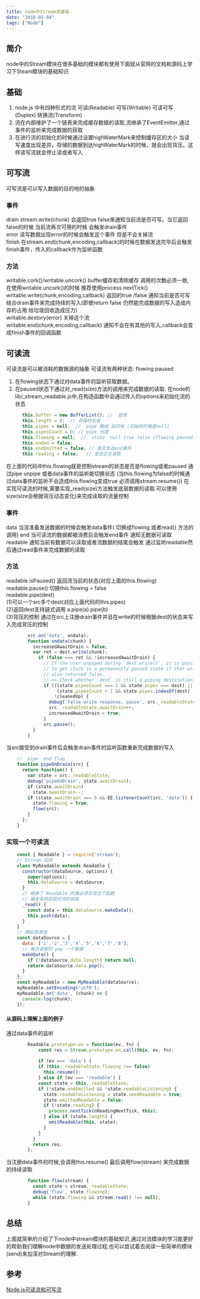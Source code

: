 ```yaml
---
title: node中Stream流基础
date: "2018-02-04"
tags: ["Node"]
---
```

## 简介
node中的Stream模块在很多基础的模块都有使用下面就从官网的文档和源码上学习下Steam模块的基础知识
## 基础
1. node.js 中有四种形式的流 可读(Readable)  可写(Writable)  可读可写(Duplex)   转换流(Transform)
2. 流在内部维护了一个链表来完成缓存数据的读取,流继承了EventEmitter,通过事件的监听来完成数据的获取
3. 在进行流的初始化的时候通过设置highWaterMark来控制缓存区的大小 当读写速度出现差异，存储的数据到达highWaterMark的时候，就会出现背压。这样读写流就会停止读或者写入  

## 可写流 
可写流是可以写入数据的目的地的抽象 
### 事件
drain  stream.write(chunk) 会返回true false来通知当前流是否可写。当它返回false的时候  当前流再次可用的时候 会触发drain事件  
error  读写数据出现error的时候会触发这个事件 但是不会关掉流  
finish  在stream.end(chunk,encoding,callback)的时候在数据发送完毕后会触发finish事件，传入的callback作为监听函数  
### 方法
writable.cork()/writable.uncork() 
buffer缓存和清除缓存 调用的次数必须一致,在使用writable.uncork()的时候 推荐使用process.nextTick()  
writable.write(chunk,encoding,callback)  返回的true /false 通知当前是否可写
结合drain事件来完成持续的写入(即使return false 仍然能完成数据的写入造成内存的占用 给垃圾回收造成压力)  
writable.destory(error) 关掉这个流  
writable.end(chunk,encoding,callback) 通知不会在有其他的写入,callback会变成finish事件的回调函数    

## 可读流  

可读流是可以被消耗的数据源的抽象
可读流有两种状态: flowing paused 
  1. 在flowing状态下通过对data事件的监听获取数据。
  2. 在paused状态下通过对_read(size)方法的调用来完成数据的读取.
在node的lib/_stream_readable.js中,在构造函数中会通过传入的options来初始化流的状态  
```javascript
      this.buffer = new BufferList(); //  链表 
      this.length = 0;  // 存储的长度
      this.pipes = null;  //  pipe 数组 目的地 (初始的时候是null) 
      this.pipesCount = 0; // pipe 长度
      this.flowing = null;  //  state  null true false (flowing paused) 
      this.ended = false;   
      this.endEmitted = false; // 是否发送end事件
      this.reading = false;   // 是否正在读取  
```  
在上面的代码中this.flowing就是控制stream的状态是否是flowing或者paused 通过pipe unpipe 或者data事件的监听能切换状态 (当this.flowing为false的时候通过data事件的监听不会造成this.flowing变成true 必须调用stream.resume()) 
在实现可读流的时候,需要实现_read(size)方法触发底层数据的读取.可以使用size(size会根据背压动态变化)来完成读取的流量控制
  
### 事件  
data  当流准备发送数据的时候会触发data事件( 切换成flowing 或者read() 方法的调用)
end 当可读流的数据都被消费后会触发end事件 通知无数据可读取
readable  通知当前有数据可以读取或者流数据的结尾会触发 通过监听readable然后通过read事件来完成数据的读取  

### 方法  
readable.isPaused() 返回流当前的状态(对应上面的this.flowing)  
readable.pause() 切换this.flowing = false  
readable.pipe(dest)  
(1)可以一个src多个dest(对应上面代码的this.pipes)  
(2)返回dest支持链式调用  a.pipe(a).pipe(b)   
(3)背压的控制 通过在src上注册drain事件并且在write的时候根据dest的状态来写入完成背压的控制  
```javascript
        src.on('data', ondata);
        function ondata(chunk) {
          increasedAwaitDrain = false;
          var ret = dest.write(chunk);
            if (false === ret && !increasedAwaitDrain) {
              // If the user unpiped during `dest.write()`, it is possible
              // to get stuck in a permanently paused state if that write
              // also returned false.
              // => Check whether `dest` is still a piping destination.
              if (((state.pipesCount === 1 && state.pipes === dest) ||
                   (state.pipesCount > 1 && state.pipes.indexOf(dest) !== -1)) &&
                  !cleanedUp) {
                debug('false write response, pause', src._readableState.awaitDrain);
                src._readableState.awaitDrain++;
                increasedAwaitDrain = true;
              }
              src.pause();
          }
        }
``` 
当src接受到drain事件后会触发drain事件的监听函数重新完成数据的写入  
```javascript
    //  pipe  end flag
    function pipeOnDrain(src) {
      return function() {
        var state = src._readableState;
        debug('pipeOnDrain', state.awaitDrain);
        if (state.awaitDrain)
          state.awaitDrain--;
        if (state.awaitDrain === 0 && EE.listenerCount(src, 'data')) {
          state.flowing = true;
          flow(src);
        }
      };
    }
```
### 实现一个可读流  
```javascript
    const { Readable } = require('stream');
    // Stream 实现
    class MyReadable extends Readable {
      constructor(dataSource, options) {
        super(options);
        this.dataSource = dataSource;
      }
      // 继承了 Readable 的类必须实现这个函数
      // 触发系统底层对流的读取
      _read() {
        const data = this.dataSource.makeData();
        this.push(data);
      }
    }
    // 模拟资源池
    const dataSource = {
      data: ['1','2','3','4','5','6','7','8'],
      // 每次读取时 pop 一个数据
      makeData() {
        if (!dataSource.data.length) return null;
        return dataSource.data.pop();
      }
    };
    const myReadable = new MyReadable(dataSource);
    myReadable.setEncoding('utf8');
    myReadable.on('data', (chunk) => {
      console.log(chunk);
    });
```
#### 从源码上理解上面的例子  
通过data事件的监听 
```javascript
        Readable.prototype.on = function(ev, fn) {
            const res = Stream.prototype.on.call(this, ev, fn);
    
            if (ev === 'data') {
            if (this._readableState.flowing !== false)
              this.resume();
            } else if (ev === 'readable') {
            const state = this._readableState;
            if (!state.endEmitted && !state.readableListening) {
              state.readableListening = state.needReadable = true;
              state.emittedReadable = false;
              if (!state.reading) {
                process.nextTick(nReadingNextTick, this);
              } else if (state.length) {
                emitReadable(this, state);
              }
            }
          }
          return res;
        };
```
当注册data事件的时候,会调用this.resume() 最后调用flow(stream) 来完成数据的持续读取
```javascript
        function flow(stream) {
          const state = stream._readableState;
          debug('flow', state.flowing);
          while (state.flowing && stream.read() !== null);
        }  
```    
## 总结  
上面就简单的介绍了下node中stream模块的基础知识,通过对流模块的学习能更好的帮助我们理解node中数据的发送处理过程,也可以尝试着去阅读一些简单的模块(send)来加深对Stream的理解.

## 参考
[Node.js可读流和可写流](https://juejin.cn/post/6844903588649500679)